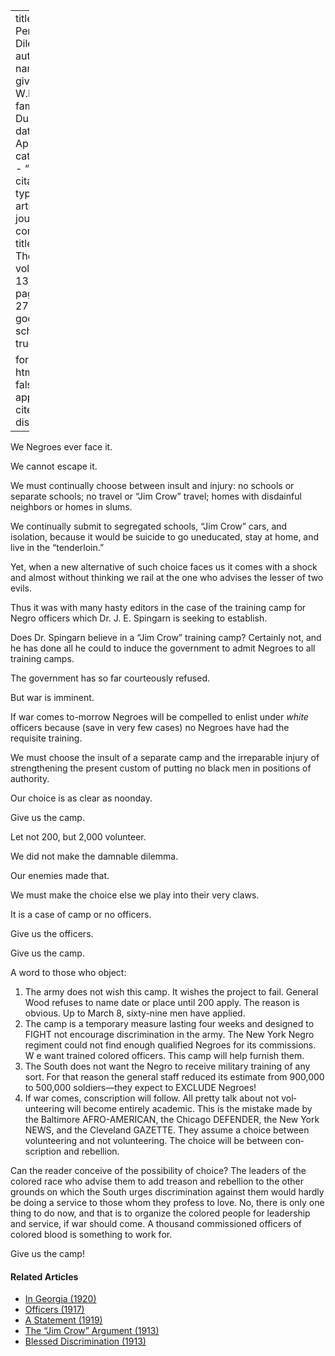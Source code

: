 
---
title: 'The Perpetual Dilemma'
author:
  - name:
      given: W.E.B.
      family: Du Bois
date: Apr. 1917
categories: 
  - ""
citation: 
  type: article-journal
  container-title: The Crisis
  volume: 13
  issue: 6
  page: 270-271
google-scholar: true

format:
  html:
    toc: false
    appendix-cite-as: display
---


We Negroes ever face it.

We cannot escape it.

We must continually choose between insult and injury: no schools or separate schools; no travel or "Jim Crow" travel; homes with disdainful neighbors or homes in slums.

We continually submit to segregated schools, "Jim Crow" cars, and isolation, because it would be suicide to go uneducated, stay at home, and live in the "tenderloin."

Yet, when a new alternative of such choice faces us it comes with a shock and almost without thinking we rail at the one who advises the lesser of two evils.



Thus it was with many hasty edi­tors in the case of the training camp for Negro officers which Dr. J. E. Spingarn is seeking to establish.

Does Dr. Spingarn believe in a "Jim Crow" training camp? Certainly not, and he has done all he could to induce the government to admit Negroes to all training camps.

The government has so far courteously refused.

But war is imminent.

If war comes to-morrow Negroes will be compelled to enlist under *white* officers because (save in very few cases) no Negroes have had the requisite training.

We must choose the insult of a separate camp and the irreparable injury of strengthening the present custom of putting no black men in positions of authority.

Our choice is as clear as noonday.

Give us the camp.

Let not 200, but 2,000 volunteer.

We did not make the damnable dilemma.

Our enemies made that.

We must make the choice else we play into their very claws.

It is a case of camp or no officers.

Give us the officers.

Give us the camp.

A word to those who object:



1. The army does not wish this camp. It wishes the project to fail. General Wood refuses to name date or place until 200 apply. The reason is obvious. Up to March 8, sixty-nine men have applied.
2. The camp is a temporary measure lasting four weeks and designed to FIGHT not encourage discrimina­tion in the army. The New York Negro regiment could not find enough qualified Negroes for its commissions. W e want trained colored officers. This camp will help furnish them.
3. The South does not want the Negro to receive military training of any sort. For that reason the general staff reduced its estimate from 900,000 to 500,000 soldiers---they expect to EXCLUDE Negroes!
4. If war comes, conscription will follow. All pretty talk about not vol­unteering will become entirely aca­demic. This is the mistake made by the Baltimore AFRO-AMERICAN, the Chicago DEFENDER, the New York NEWS, and the Cleveland GAZETTE. They assume a choice between volunteering and not volunteer­ing. The choice will be between con­scription and rebellion.

Can the reader conceive of the pos­sibility of choice? The leaders of the colored race who advise them to add treason and rebellion to the other grounds on which the South urges discrimination against them would hardly be doing a service to those whom they profess to love. No, there is only one thing to do now, and that is to organize the colored people for leadership and service, if war should come. A thousand commissioned officers of colored blood is something to work for.

Give us the camp!

<!-- Similar articles start here -->
<div  class="clear-wrap"></div>

#### Related Articles

* [In Georgia (1920)](/Volumes/20/03/in-georgia.html)
* [Officers (1917)](/Volumes/14/02/officers.html)
* [A Statement (1919)](/Volumes/19/01/statement.html)
* [The "Jim Crow" Argument (1913)](/Volumes/05/06/jim_crow_argument.html)
* [Blessed Discrimination (1913)](/Volumes/05/04/blesseddiscrimination.html)

<!-- Similar articles end here -->